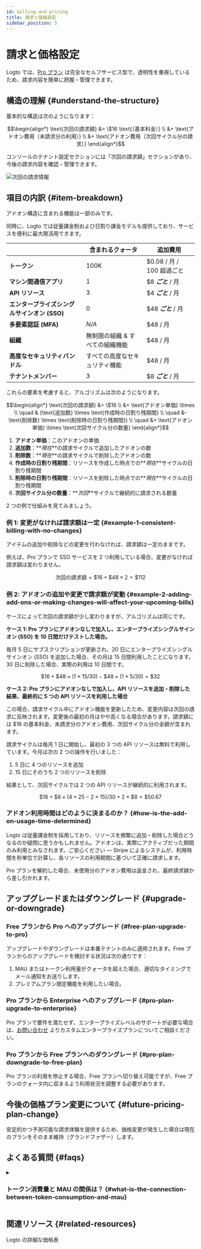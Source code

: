 ```yaml
---
id: billing-and-pricing
title: 請求と価格設定
sidebar_position: 5
---
```


# 請求と価格設定

Logto では、[Pro プラン](https://logto.io/pricing) は完全なセルフサービス型で、透明性を重視しているため、請求内容を簡単に把握・管理できます。

## 構造の理解 \{#understand-the-structure}

基本的な構造は次のようになります：

```math
\begin{align*}
\text{次回の請求額} &= \$16 \text{（基本料金）} \\
&+ \text{アドオン費用（未請求分の利用）} \\
&+ \text{アドオン費用（次回サイクル分の請求）}
\end{align*}
```

コンソールのテナント設定セクションには「次回の請求額」セクションがあり、今後の請求内容を確認・管理できます。

<img src="/img/assets/next-billing-info.png" alt="次回の請求情報" />

## 項目の内訳 \{#item-breakdown}

アドオン構造に含まれる機能は一部のみです。

同時に、Logto では従量課金制および日割り課金モデルも提供しており、サービスを便利に最大限活用できます。

|                                              | 含まれるクォータ                | 追加費用                  |
| -------------------------------------------- | ------------------------------- | ------------------------- |
| **トークン**                                 | 100K                            | $0.08 / 月 / 100 超過ごと |
| **マシン間通信アプリ**                       | 1                               | $8 **_ごと_** / 月        |
| **API リソース**                             | 3                               | $4 **_ごと_** / 月        |
| **エンタープライズシングルサインオン (SSO)** | 0                               | $48 **_ごと_** / 月       |
| **多要素認証 (MFA)**                         | _N/A_                           | $48 / 月                  |
| **組織**                                     | 無制限の組織 & すべての組織機能 | $48 / 月                  |
| **高度なセキュリティバンドル**               | すべての高度なセキュリティ機能  | $48 / 月                  |
| **テナントメンバー**                         | 3                               | $8 **_ごと_** / 月        |

これらの要素を考慮すると、アルゴリズムは次のようになります。

```math
\begin{align*}
\text{次回の請求額} &= \$16 \\
&+ \text{アドオン単価} \times \\
\quad & (\text{追加数} \times \text{作成時の日割り残期間} \\
\quad &- \text{削除数} \times \text{削除時の日割り残期間}) \\
\quad &+ \text{アドオン単価} \times \text{次回サイクル分の数量}
\end{align*}
```

1. **アドオン単価**：このアドオンの単価
2. **追加数**：**_現在_**の請求サイクルで追加したアドオンの数
3. **削除数**：**_現在_**の請求サイクルで削除したアドオンの数
4. **作成時の日割り残期間**：リソースを作成した時点での**_現在_**サイクルの日割り残期間
5. **削除時の日割り残期間**：リソースを削除した時点での**_現在_**サイクルの日割り残期間
6. **次回サイクル分の数量**：**_次回_**サイクルで継続的に請求される数量

2 つの例で仕組みを見てみましょう。

### 例 1: 変更がなければ請求額は一定 \{#example-1-consistent-billing-with-no-changes}

アイテムの追加や削除などの変更を行わなければ、請求額は一定のままです。

例えば、Pro プランで SSO サービスを 2 つ利用している場合、変更がなければ請求額は変わりません。

```math
\text{次回の請求額} = \$ 16 + \$ 48 \times 2 = \$ 112
```

### 例 2: アドオンの追加や変更で請求額が変動 \{#example-2-adding-add-ons-or-making-changes-will-affect-your-upcoming-bills}

ケースによって次回の請求額が少し変わりますが、アルゴリズムは同じです。

**ケース 1: Pro プランにアドオンなしで加入し、エンタープライズシングルサインオン (SSO) を 10 日間だけテストした場合。**

毎月 5 日にサブスクリプションが更新され、20 日にエンタープライズシングルサインオン (SSO) を追加した場合、その月は 15 日間利用したことになります。30 日に削除した場合、実際の利用は 10 日間です。

```math
\$16 + \$48 \times (1 \times 15 / 30) - \$48 \times (1 \times 5 / 30) = \$32
```

**ケース 2: Pro プランにアドオンなしで加入し、API リソースを追加・削除した結果、最終的に 5 つの API リソースを利用した場合**

この場合、請求サイクル中にアドオン機能を更新したため、変更内容は次回の請求に反映されます。変更後の最初の月はやや高くなる場合があります。請求額には $16 の基本料金、未請求分のアドオン費用、次回サイクル分の全額が含まれます。

請求サイクルは毎月 1 日に開始し、最初の 3 つの API リソースは無料で利用しています。今月は次の 2 つの操作を行いました：

1. 5 日に 4 つのリソースを追加
2. 15 日にそのうち 2 つのリソースを削除

結果として、次回サイクルでは 2 つの API リソースが継続的に利用されます。

```math
\$16 + \$8 \times (4 \times 25 - 2 \times 15) / 30 + 2 \times \$8 = \$50.67
```

### アドオン利用時間はどのように決まるのか？ \{#how-is-the-add-on-usage-time-determined}

Logto は従量課金制を採用しており、リソースを頻繁に追加・削除した場合どうなるのか疑問に思うかもしれません。アドオンは、実際にアクティブだった期間のみ利用とみなされます。ご安心ください — Stripe によるシステムが、利用時間を秒単位で計算し、各リソースの利用期間に基づいて正確に請求します。

Pro プランを解約した場合、未使用分のアドオン費用は返金され、最終請求額から差し引かれます。

## アップグレードまたはダウングレード \{#upgrade-or-downgrade}

### Free プランから Pro へのアップグレード \{#free-plan-upgrade-to-pro}

アップグレードやダウングレードは本番テナントのみに適用されます。Free プランからのアップグレードを検討する状況は次の通りです：

1. MAU またはトークン利用量がクォータを超えた場合、適切なタイミングでメール通知をお送りします。
2. プレミアムプラン限定機能を利用したい場合。

### Pro プランから Enterprise へのアップグレード \{#pro-plan-upgrade-to-enterprise}

Pro プランで要件を満たせず、エンタープライズレベルのサポートが必要な場合は、[お問い合わせ](https://logto.io/contact) よりカスタムエンタープライズプランについてご相談ください。

### Pro プランから Free プランへのダウングレード \{#pro-plan-downgrade-to-free-plan}

Pro プランの利用を停止する場合、Free プランへ切り替え可能ですが、Free プランのクォータ内に収まるよう利用状況を調整する必要があります。

## 今後の価格プラン変更について \{#future-pricing-plan-change}

安定的かつ予測可能な請求体験を提供するため、価格変更が発生した場合は現在のプランをそのまま維持（グランドファザー）します。

## よくある質問 \{#faqs}

<details>

<summary>

### トークン消費量と MAU の関係は？ \{#what-is-the-connection-between-token-consumption-and-mau}

</summary>

Logto はトークンベースの認証 (Authentication) を採用しています。1 回のユーザーサインインで、ID トークン、アクセス トークン、リフレッシュ トークンの 2 ～ 3 種類のトークンが消費される場合があります。M2M や組織 (Organization) 機能を利用する場合は、M2M トークンや組織トークンなど追加のトークンも発生します。トークン消費量は、ユーザーのシステム利用状況によって異なります。これを把握できるよう、<CloudLink to="/dashboard">コンソール > ダッシュボード</CloudLink> でリアルタイムのトークン利用状況を確認できます。例えば、Free プランでは 100k トークンが無料で提供されており、約 30k～50k MAU（アクティブユーザー）をサポートできます。

</details>

## 関連リソース \{#related-resources}

<Url href="https://logto.io/pricing">Logto の詳細な価格表</Url>
